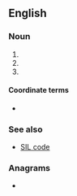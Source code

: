 {{also|sil|Sil|síl|sìl|şil|s'il|śil}}
==English==

===Noun===
{{en-noun}}

# {{initialism of|en|sibling-in-law}}
# {{initialism of|en|sister-in-law}}
# {{initialism of|en|[[safety]] [[integrity]] [[level]]}}

====Coordinate terms====
* {{l|en|BIL}}

===See also===
* [[w:SIL code|SIL code]]

===Anagrams===
* {{anagrams|en|a=ils|ILS|ILs|ISL|LIS|LSI|SLI|isl.|lis}}

{{cat|en|Female family members|Family members}}